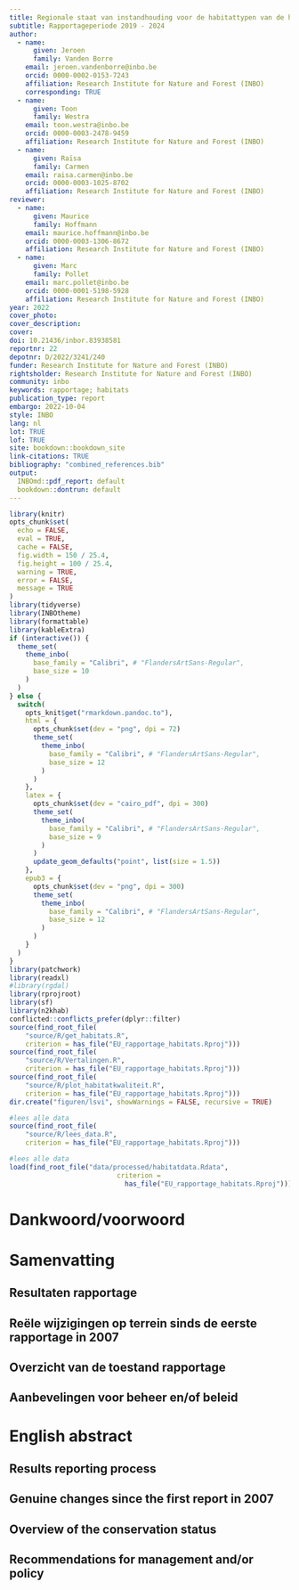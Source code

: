 ```yaml
---
title: Regionale staat van instandhouding voor de habitattypen van de habitatrichtlijn.
subtitle: Rapportageperiode 2019 - 2024
author: 
  - name: 
      given: Jeroen
      family: Vanden Borre
    email: jeroen.vandenborre@inbo.be
    orcid: 0000-0002-0153-7243
    affiliation: Research Institute for Nature and Forest (INBO)
    corresponding: TRUE
  - name: 
      given: Toon
      family: Westra
    email: toon.westra@inbo.be
    orcid: 0000-0003-2478-9459
    affiliation: Research Institute for Nature and Forest (INBO)
  - name: 
      given: Raïsa
      family: Carmen
    email: raisa.carmen@inbo.be
    orcid: 0000-0003-1025-8702
    affiliation: Research Institute for Nature and Forest (INBO)
reviewer:
  - name: 
      given: Maurice
      family: Hoffmann
    email: maurice.hoffmann@inbo.be
    orcid: 0000-0003-1306-8672
    affiliation: Research Institute for Nature and Forest (INBO)
  - name: 
      given: Marc
      family: Pollet
    email: marc.pollet@inbo.be
    orcid: 0000-0001-5198-5928
    affiliation: Research Institute for Nature and Forest (INBO)
year: 2022
cover_photo: 
cover_description: 
cover: 
doi: 10.21436/inbor.83938581
reportnr: 22
depotnr: D/2022/3241/240
funder: Research Institute for Nature and Forest (INBO) 
rightsholder: Research Institute for Nature and Forest (INBO)
community: inbo
keywords: rapportage; habitats
publication_type: report
embargo: 2022-10-04
style: INBO
lang: nl
lot: TRUE
lof: TRUE
site: bookdown::bookdown_site
link-citations: TRUE
bibliography: "combined_references.bib"
output:
  INBOmd::pdf_report: default
  bookdown::dontrun: default
---
```




```r
library(knitr)
opts_chunk$set(
  echo = FALSE,
  eval = TRUE,
  cache = FALSE,
  fig.width = 150 / 25.4,
  fig.height = 100 / 25.4,
  warning = TRUE,
  error = FALSE,
  message = TRUE
)
library(tidyverse)
library(INBOtheme)
library(formattable)
library(kableExtra)
if (interactive()) {
  theme_set(
    theme_inbo(
      base_family = "Calibri", # "FlandersArtSans-Regular",
      base_size = 10
    )
  )
} else {
  switch(
    opts_knit$get("rmarkdown.pandoc.to"),
    html = {
      opts_chunk$set(dev = "png", dpi = 72)
      theme_set(
        theme_inbo(
          base_family = "Calibri", # "FlandersArtSans-Regular",
          base_size = 12
        )
      )
    },
    latex = {
      opts_chunk$set(dev = "cairo_pdf", dpi = 300)
      theme_set(
        theme_inbo(
          base_family = "Calibri", # "FlandersArtSans-Regular",
          base_size = 9
        )
      )
      update_geom_defaults("point", list(size = 1.5))
    },
    epub3 = {
      opts_chunk$set(dev = "png", dpi = 300)
      theme_set(
        theme_inbo(
          base_family = "Calibri", # "FlandersArtSans-Regular",
          base_size = 12
        )
      )
    }
  )
}
library(patchwork)
library(readxl)
#library(rgdal)
library(rprojroot)
library(sf)
library(n2khab)
conflicted::conflicts_prefer(dplyr::filter)
source(find_root_file(
    "source/R/get_habitats.R",
    criterion = has_file("EU_rapportage_habitats.Rproj")))
source(find_root_file(
    "source/R/Vertalingen.R",
    criterion = has_file("EU_rapportage_habitats.Rproj")))
source(find_root_file(
    "source/R/plot_habitatkwaliteit.R",
    criterion = has_file("EU_rapportage_habitats.Rproj")))
dir.create("figuren/lsvi", showWarnings = FALSE, recursive = TRUE)
```
```r
#lees alle data
source(find_root_file(
    "source/R/lees_data.R",
    criterion = has_file("EU_rapportage_habitats.Rproj")))
```
```r
#lees alle data
load(find_root_file("data/processed/habitatdata.Rdata", 
                           criterion = 
                             has_file("EU_rapportage_habitats.Rproj")))
```

# Dankwoord/voorwoord {-}


# Samenvatting {-}

## Resultaten rapportage {-}

## Reële wijzigingen op terrein sinds de eerste rapportage in 2007 {-}

## Overzicht van de toestand rapportage {-}

## Aanbevelingen voor beheer en/of beleid {-}

# English abstract {-}

## Results reporting process {-}

## Genuine changes since the first report in 2007 {-}

## Overview of the conservation status {-}

## Recommendations for management and/or policy {-}
